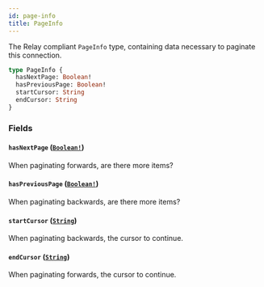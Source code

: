 ```yaml
---
id: page-info
title: PageInfo
---
```


The Relay compliant `PageInfo` type, containing data necessary to paginate this connection.

```graphql
type PageInfo {
  hasNextPage: Boolean!
  hasPreviousPage: Boolean!
  startCursor: String
  endCursor: String
}
```

### Fields

#### `hasNextPage` ([`Boolean!`](/developer/api-reference/scalars/boolean))

When paginating forwards, are there more items?

#### `hasPreviousPage` ([`Boolean!`](/developer/api-reference/scalars/boolean))

When paginating backwards, are there more items?

#### `startCursor` ([`String`](/developer/api-reference/scalars/string))

When paginating backwards, the cursor to continue.

#### `endCursor` ([`String`](/developer/api-reference/scalars/string))

When paginating forwards, the cursor to continue.
